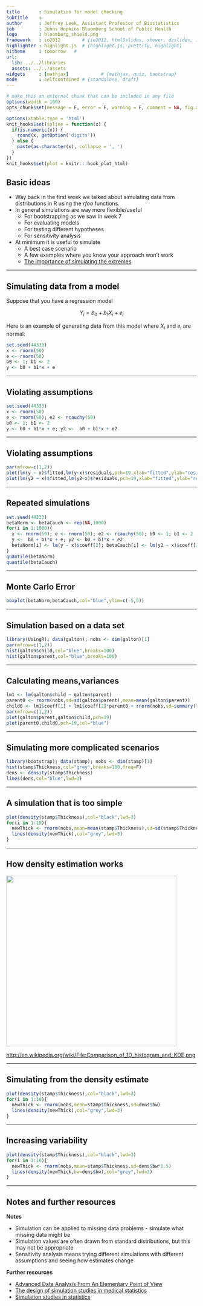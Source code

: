 ---
title       : Simulation for model checking
subtitle    : 
author      : Jeffrey Leek, Assistant Professor of Biostatistics 
job         : Johns Hopkins Bloomberg School of Public Health
logo        : bloomberg_shield.png
framework   : io2012        # {io2012, html5slides, shower, dzslides, ...}
highlighter : highlight.js  # {highlight.js, prettify, highlight}
hitheme     : tomorrow   # 
url:
  lib: ../../libraries
  assets: ../../assets
widgets     : [mathjax]            # {mathjax, quiz, bootstrap}
mode        : selfcontained # {standalone, draft}
---


```{r setup, cache = F, echo = F, message = F, warning = F, tidy = F}
# make this an external chunk that can be included in any file
options(width = 100)
opts_chunk$set(message = F, error = F, warning = F, comment = NA, fig.align = 'center', dpi = 100, tidy = F, cache.path = '.cache/', fig.path = 'fig/')

options(xtable.type = 'html')
knit_hooks$set(inline = function(x) {
  if(is.numeric(x)) {
    round(x, getOption('digits'))
  } else {
    paste(as.character(x), collapse = ', ')
  }
})
knit_hooks$set(plot = knitr:::hook_plot_html)
```

## Basic ideas

* Way back in the first week we talked about simulating data from distributions in R using the _rfoo_ functions. 
* In general simulations are way more flexible/useful
  * For bootstrapping as we saw in week 7
  * For evaluating models
  * For testing different hypotheses
  * For sensitivity analysis
* At minimum it is useful to simulate
  * A best case scenario
  * A few examples where you know your approach won't work
  * [The importance of simulating the extremes](http://simplystatistics.org/2013/03/06/the-importance-of-simulating-the-extremes/)
  


---

## Simulating data from a model

Suppose that you have a regression model

$$ Y_i = b_0 + b_1 X_i  + e_i$$

Here is an example of generating data from this model where $X_i$ and $e_i$ are normal:

```{r}
set.seed(44333)
x <- rnorm(50)
e <- rnorm(50)
b0 <- 1; b1 <- 2
y <- b0 + b1*x + e
```


---

## Violating assumptions

```{r simulate1}
set.seed(44333)
x <- rnorm(50)
e <- rnorm(50); e2 <- rcauchy(50)
b0 <- 1; b1 <- 2
y <- b0 + b1*x + e; y2 <-  b0 + b1*x + e2
```

---

## Violating assumptions

```{r,dependson="simulate1",fig.height=4,fig.width=8}
par(mfrow=c(1,2))
plot(lm(y ~ x)$fitted,lm(y~x)$residuals,pch=19,xlab="fitted",ylab="residuals")
plot(lm(y2 ~ x)$fitted,lm(y2~x)$residuals,pch=19,xlab="fitted",ylab="residuals")
```

---

## Repeated simulations

```{r simulate2,fig.height=4,fig.width=8,cache=TRUE}
set.seed(44333)
betaNorm <- betaCauch <- rep(NA,1000)
for(i in 1:1000){
  x <- rnorm(50); e <- rnorm(50); e2 <- rcauchy(50); b0 <- 1; b1 <- 2
  y <-  b0 + b1*x + e; y2 <- b0 + b1*x + e2
  betaNorm[i] <- lm(y ~ x)$coeff[2]; betaCauch[i] <- lm(y2 ~ x)$coeff[2]
}
quantile(betaNorm)
quantile(betaCauch)
```

---

## Monte Carlo Error

```{r,dependson="simulate2",fig.height=4,fig.width=8,cache=TRUE}
boxplot(betaNorm,betaCauch,col="blue",ylim=c(-5,5))
```

---

## Simulation based on a data set


```{r galton,fig.height=4,fig.width=8}
library(UsingR); data(galton); nobs <- dim(galton)[1]
par(mfrow=c(1,2))
hist(galton$child,col="blue",breaks=100)
hist(galton$parent,col="blue",breaks=100)
```

---

## Calculating means,variances

```{r,dependson="galton",fig.height=3.5,fig.width=8}
lm1 <- lm(galton$child ~ galton$parent)
parent0 <- rnorm(nobs,sd=sd(galton$parent),mean=mean(galton$parent))
child0 <- lm1$coeff[1] + lm1$coeff[2]*parent0 + rnorm(nobs,sd=summary(lm1)$sigma)
par(mfrow=c(1,2))
plot(galton$parent,galton$child,pch=19)
plot(parent0,child0,pch=19,col="blue")
```

---

## Simulating more complicated scenarios

```{r stamps,fig.height=4,fig.width=4}
library(bootstrap); data(stamp); nobs <- dim(stamp)[1]
hist(stamp$Thickness,col="grey",breaks=100,freq=F)
dens <- density(stamp$Thickness)
lines(dens,col="blue",lwd=3)
```


---

## A simulation that is too simple

```{r, dependson="stamps",fig.height=4,fig.width=4}
plot(density(stamp$Thickness),col="black",lwd=3)
for(i in 1:10){
  newThick <- rnorm(nobs,mean=mean(stamp$Thickness),sd=sd(stamp$Thickness))
  lines(density(newThick),col="grey",lwd=3)
}
```


---

## How density estimation works

<img class=center src=../../assets/img/kde.png height=450>

[http://en.wikipedia.org/wiki/File:Comparison_of_1D_histogram_and_KDE.png](http://en.wikipedia.org/wiki/File:Comparison_of_1D_histogram_and_KDE.png)

---

## Simulating from the density estimate

```{r, dependson="stamps",fig.height=4,fig.width=4}
plot(density(stamp$Thickness),col="black",lwd=3)
for(i in 1:10){
  newThick <- rnorm(nobs,mean=stamp$Thickness,sd=dens$bw)
  lines(density(newThick),col="grey",lwd=3)
}
```


---

## Increasing variability 

```{r, dependson="stamps",fig.height=4,fig.width=4}
plot(density(stamp$Thickness),col="black",lwd=3)
for(i in 1:10){
  newThick <- rnorm(nobs,mean=stamp$Thickness,sd=dens$bw*1.5)
  lines(density(newThick,bw=dens$bw),col="grey",lwd=3)
}
```


---

## Notes and further resources

__Notes__

* Simulation can be applied to missing data problems - simulate what missing data might be
* Simulation values are often drawn from standard distributions, but this may not be appropriate
* Sensitivity analysis means trying different simulations with different assumptions and seeing how estimates change

__Further resources__

* [Advanced Data Analysis From An Elementary Point of View](http://www.stat.cmu.edu/~cshalizi/ADAfaEPoV/ADAfaEPoV.pdf)
* [The design of simulation studies in medical statistics](http://www.soph.uab.edu/ssg/files/Club_ssg/MPadilla_07.pdf)
* [Simulation studies in statistics](http://www4.stat.ncsu.edu/~davidian/st810a/simulation_handout.pdf)

